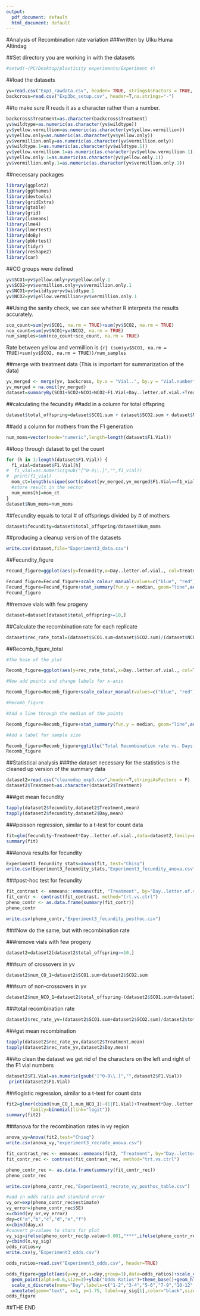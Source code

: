 ---
output:
  pdf_document: default
  html_document: default
---
#Analysis of Recombination rate variation
###written by Ulku Huma Altindag

##Set directory you are working in with the datasets
```{r}
#setwd(~/PC/Desktop/plasticity experiments/Experiment 4)
```

##load the datasets
```{r}
yv=read.csv("Exp3_rawdata.csv", header= TRUE, stringsAsFactors = TRUE, na.strings="-")
backcross=read.csv("Exp3bc_setup.csv", header=T,na.strings="-")
```

 
##to make sure R reads it as a character rather than a number.

```{r}
backcross$Treatment=as.character(backcross$Treatment)
yv$wildtype=as.numeric(as.character(yv$wildtype))
yv$yellow.vermillion=as.numeric(as.character(yv$yellow.vermillion))
yv$yellow.only=as.numeric(as.character(yv$yellow.only))
yv$vermillion.only=as.numeric(as.character(yv$vermillion.only))
yv$wildtype.1=as.numeric(as.character(yv$wildtype.1))
yv$yellow.vermillion.1=as.numeric(as.character(yv$yellow.vermillion.1))
yv$yellow.only.1=as.numeric(as.character(yv$yellow.only.1))
yv$vermillion.only.1=as.numeric(as.character(yv$vermillion.only.1))
```

##necessary packages
```{r}
library(ggplot2)
library(ggthemes)
library(devtools)
library(gridExtra)
library(gtable)
library(grid)
library(lsmeans)
library(lme4)
library(lmerTest)
library(doBy)
library(pbkrtest)
library(tidyr)
library(reshape2)
library(car)
```
##CO groups were defined

```{r}
yv$SCO1=yv$yellow.only+yv$yellow.only.1
yv$SCO2=yv$vermillion.only+yv$vermillion.only.1
yv$NCO1=yv$wildtype+yv$wildtype.1
yv$NCO2=yv$yellow.vermillion+yv$vermillion.only.1
```
##Using the sanity check, we can see whether R interprets the results accurately.

```{r}
sco_count=sum(yv$SCO1, na.rm = TRUE)+sum(yv$SCO2, na.rm = TRUE)
nco_count=sum(yv$NCO1+yv$NCO2, na.rm = TRUE)
num_samples=sum(nco_count+sco_count, na.rm = TRUE)
```

Rate between yellow and vermillion is ` {r} (sum(yv$SCO1, na.rm = TRUE)+sum(yv$SCO2, na.rm = TRUE))/num_samples`

##merge with treatment data (This is important for summarization of the data)

```{r}
yv_merged <- merge(yv, backcross, by.x = "Vial..", by.y = "Vial.number", all=T)
yv_merged = na.omit(yv_merged)
dataset=summaryBy(SCO1+SCO2+NCO1+NCO2~F1.Vial+Day..letter.of.vial.+Treatment,data=yv_merged, FUN=sum,na.rm=T)
```
##calculating the fecundity
##add in a column for total offspring

```{r}
dataset$total_offspring=dataset$SCO1.sum + dataset$SCO2.sum + dataset$NCO1.sum + dataset$NCO2.sum
```
##add a column for mothers from the F1 generation
```{r}
num_moms=vector(mode="numeric",length=length(dataset$F1.Vial))
```

##loop through dataset to get the count
```{r}
for (h in 1:length(dataset$F1.Vial)) { 
  f1_vial=dataset$F1.Vial[h]
#  f1_vial=as.numeric(gsub("[^0-9\\.]","",f1_vial))
#  print(f1_vial)
  mom_ct=length(unique(sort(subset(yv_merged,yv_merged$F1.Vial==f1_vial)$Vial..)))
  #store result in the vector
  num_moms[h]=mom_ct
}
dataset$Num_moms=num_moms
```
##fecundity equals to total # of offsprings divided by # of mothers

```{r}
dataset$fecundity=dataset$total_offspring/dataset$Num_moms
```

##producing a cleanup version of the datasets

```{r}
write.csv(dataset,file="Experiment3_data.csv")
```

##Fecundity_figure

```{r}
Fecund_figure=ggplot(aes(y=fecundity,x=Day..letter.of.vial., col=Treatment,label=Num_moms),data=dataset)+ylab("# Progeny per mom")+ggtitle("Total Fecundity vs. Days post-mating")+theme_base()

Fecund_figure=Fecund_figure+scale_colour_manual(values=c("blue", "red"))+geom_point(alpha=0.6,size=3)+scale_x_discrete(name="Day",labels=c("1-2","3-4","5-6","7-9","10-12","13-15"))
Fecund_figure=Fecund_figure+stat_summary(fun.y = median, geom="line",aes(group=Treatment),size=2)+geom_text(check_overlap = F,hjust = 0, nudge_x = 0.05,angle=45,size=3)
Fecund_figure
```

##remove vials with few progeny

```{r}
dataset=dataset[dataset$total_offspring>=10,]
```

##Calculate the recombination rate for each replicate

```{r}
dataset$rec_rate_total=(dataset$SCO1.sum+dataset$SCO2.sum)/(dataset$NCO1.sum+dataset$NCO2.sum+dataset$SCO1.sum+dataset$SCO2.sum)
```

##Recomb_figure_total

```{r}
#The base of the plot

Recomb_figure=ggplot(aes(y=rec_rate_total,x=Day..letter.of.vial., col=Treatment,label=total_offspring),data=dataset)+ylab("% recombination")+ggtitle("Total Recombination rate vs. Days post-mating")+theme_base()

#Now add points and change labels for x-axis

Recomb_figure=Recomb_figure+scale_colour_manual(values=c("blue", "red"))+geom_point(alpha=0.6,size=3)+scale_x_discrete(name="Day",labels=c("1-2","3-4","5-6","7-9","10-12","13-15"))

#Recomb_figure

#Add a line through the median of the points

Recomb_figure=Recomb_figure+stat_summary(fun.y = median, geom="line",aes(group=Treatment),size=2)

#Add a label for sample size

Recomb_figure=Recomb_figure+ggtitle("Total Recombination rate vs. Days post-mating") +geom_text(check_overlap = F,hjust = 0, nudge_x = 0.05,angle=45,size=3) +ylim(0,1.2)
Recomb_figure
```

##Statistical analysis
###the dataset necessary for the statistics is the cleaned up version of the summary data

```{r}
dataset2=read.csv("cleanedup_exp3.csv",header=T,stringsAsFactors = F)
dataset2$Treatment=as.character(dataset2$Treatment)
```

###get mean fecundity

```{r}
tapply(dataset2$fecundity,dataset2$Treatment,mean)
tapply(dataset2$fecundity,dataset2$Day,mean)
```

###poisson regression, similar to a t-test for count data

```{r}
fit=glm(fecundity~Treatment*Day..letter.of.vial.,data=dataset2,family=quasipoisson)
summary(fit)
```

###anova results for fecundity

```{r}
Experiment3_fecundity_stats=anova(fit, test="Chisq")
write.csv(Experiment3_fecundity_stats,"Experiment3_fecundity_anova.csv")
```

###post-hoc test for fecundity

```{r}
fit_contrast <- emmeans::emmeans(fit, "Treatment", by="Day..letter.of.vial.", mode="kenward-roger")
fit_contr <- contrast(fit_contrast, method="trt.vs.ctrl")
pheno_contr <- as.data.frame(summary(fit_contr))
pheno_contr
```
```{r}
write.csv(pheno_contr,"Experiment3_fecundity_posthoc.csv")
```

###Now do the same, but with recombination rate

###remove vials with few progeny

```{r}
dataset2=dataset2[dataset2$total_offspring>=10,]
```

###sum of crossovers in yv

```{r}
dataset2$num_CO_1=dataset2$SCO1.sum+dataset2$SCO2.sum
```

###sum of non-crossovers in yv

```{r}
dataset2$num_NCO_1=dataset2$total_offspring-(dataset2$SCO1.sum+dataset2$SCO2.sum)
```

###total recombination rate

```{r}
dataset2$rec_rate_yv=(dataset2$SCO1.sum+dataset2$SCO2.sum)/dataset2$total_offspring
```

###get mean recombination

```{r}
tapply(dataset2$rec_rate_yv,dataset2$Treatment,mean)
tapply(dataset2$rec_rate_yv,dataset2$Day,mean)
```

###to clean the dataset we get rid of the characters on the left and right of the F1 vial numbers

```{r}
dataset2$F1.Vial=as.numeric(gsub("[^0-9\\.]","",dataset2$F1.Vial))
 print(dataset2$F1.Vial)
```

###logistic regression, similar to a t-test for count data

```{r}
fit2=glmer(cbind(num_CO_1,num_NCO_1)~(1|F1.Vial)+Treatment*Day..letter.of.vial.,data=dataset2,
         family=binomial(link="logit"))
summary(fit2)
```

###anova for the recombination rates in vy region

```{r}
anova_vy=Anova(fit2,test="Chisq")
write.csv(anova_vy,"experiment3_recrate_anova.csv")
```
```{r}
fit_contrast_rec <- emmeans::emmeans(fit2, "Treatment", by="Day..letter.of.vial.", mode="kenward-roger")
fit_contr_rec <- contrast(fit_contrast_rec, method="trt.vs.ctrl")

pheno_contr_rec <- as.data.frame(summary(fit_contr_rec))
pheno_contr_rec
```


```{r}
write.csv(pheno_contr_rec,"Experiment3_recrate_vy_posthoc_table.csv")

#add in odds ratio and standard error
vy_or=exp(pheno_contr_rec$estimate)
vy_error=(pheno_contr_rec$SE)
x=cbind(vy_or,vy_error)
day=c("a","b","c","d","e","f")
x=cbind(day,x)
#convert p-values to stars for plot
vy_sig=ifelse(pheno_contr_rec$p.value<0.001,"***",ifelse(pheno_contr_rec$p.value<0.01,"**",ifelse(pheno_contr_rec$p.value<0.05,"*","")))
y=cbind(x,vy_sig)
odds_ratios=y
write.csv(y,"Experiment3_odds.csv")
```
```{r}
odds_ratios=read.csv("Experiment3_odds.csv", header=TRUE)

odds_figure=ggplot(aes(y=vy_or,x=day,group=1),data=odds_ratios)+scale_colour_manual(values=c("black"))+
  geom_point(alpha=0.6,size=3)+ylab("Odds Ratios")+theme_base()+geom_hline(yintercept = 1,linetype="dashed",color="grey")+ylim(0.5,2.6)+
  scale_x_discrete(name="Day",labels=c("1-2","3-4","5-6","7-9","10-12","13-15"))+geom_line()+geom_errorbar(aes(ymin=vy_or-vy_error,ymax=vy_or+vy_error))+
  annotate(geom="text", x=1, y=1.75, label=vy_sig[1],color="black",size=10)+annotate(geom="text", x=2, y=1.75, label=vy_sig[2],color="black",size=10)+annotate(geom="text", x=3, y=1.75, label=vy_sig[3],color="black",size=10)+annotate(geom="text", x=4, y=1.75, label=vy_sig[4],color="black",size=10)+annotate(geom="text", x=5, y=1.75, label=vy_sig[5],color="black",size=10)+annotate(geom="text", x=6, y=1.75, label=vy_sig[6],color="black",size=10)
odds_figure
```

##THE END







